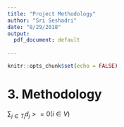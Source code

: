 ```yaml
---
title: "Project Methodology"
author: "Sri Seshadri"
date: "8/29/2018"
output:
  pdf_document: default
 
---
```


```r
knitr::opts_chunk$set(echo = FALSE)
```

# 3. Methodology

  $\sum_{j \in T_{i}}d_{j}>=0 (i \in V)$